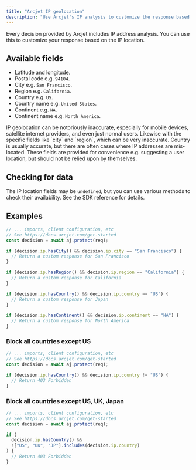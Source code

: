 ```yaml
---
title: "Arcjet IP geolocation"
description: "Use Arcjet's IP analysis to customize the response based on the IP location."
---
```



Every decision provided by Arcjet includes IP address analysis. You can use this
to customize your response based on the IP location.

## Available fields

- Latitude and longitude.
- Postal code e.g. `94104`.
- City e.g. `San Francisco`.
- Region e.g. `California`.
- Country e.g. `US`.
- Country name e.g. `United States`.
- Continent e.g. `NA`.
- Continent name e.g. `North America`.

<Aside type="caution">
  IP geolocation can be notoriously inaccurate, especially for mobile devices,
  satellite internet providers, and even just normal users. Likewise with the
  specific fields like `city` and `region`, which can be very inaccurate.
  Country is usually accurate, but there are often cases where IP addresses are
  mis-located. These fields are provided for convenience e.g. suggesting a user
  location, but should not be relied upon by themselves.
</Aside>

## Checking for data

The IP location fields may be `undefined`, but you can use various methods to
check their availability. See the SDK reference for details.

## Examples

```ts
// ... imports, client configuration, etc
// See https://docs.arcjet.com/get-started
const decision = await aj.protect(req);

if (decision.ip.hasCity() && decision.ip.city == "San Francisco") {
  // Return a custom response for San Francisco
}

if (decision.ip.hasRegion() && decision.ip.region == "California") {
  // Return a custom response for California
}

if (decision.ip.hasCountry() && decision.ip.country == "US") {
  // Return a custom response for Japan
}

if (decision.ip.hasContinent() && decision.ip.continent == "NA") {
  // Return a custom response for North America
}
```

### Block all countries except US

```ts
// ... imports, client configuration, etc
// See https://docs.arcjet.com/get-started
const decision = await aj.protect(req);

if (decision.ip.hasCountry() && decision.ip.country != "US") {
  // Return 403 Forbidden
}
```

### Block all countries except US, UK, Japan

```ts
// ... imports, client configuration, etc
// See https://docs.arcjet.com/get-started
const decision = await aj.protect(req);

if (
  decision.ip.hasCountry() &&
  !["US", "UK", "JP"].includes(decision.ip.country)
) {
  // Return 403 Forbidden
}
```

